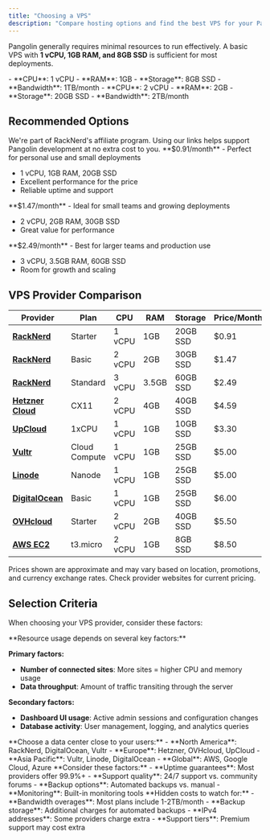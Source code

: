 ```yaml
---
title: "Choosing a VPS"
description: "Compare hosting options and find the best VPS for your Pangolin deployment"
---
```


Pangolin generally requires minimal resources to run effectively. A basic VPS with **1 vCPU, 1GB RAM, and 8GB SSD** is sufficient for most deployments.

<CardGroup cols={2}>
<Card title="Minimum Requirements">
  - **CPU**: 1 vCPU
  - **RAM**: 1GB
  - **Storage**: 8GB SSD
  - **Bandwidth**: 1TB/month
</Card>

<Card title="Recommended Specs">
  - **CPU**: 2 vCPU
  - **RAM**: 2GB
  - **Storage**: 20GB SSD
  - **Bandwidth**: 2TB/month
</Card>
</CardGroup>

## Recommended Options

<Tip>
We're part of RackNerd's affiliate program. Using our links helps support Pangolin development at no extra cost to you.
</Tip>

<CardGroup cols={2}>
<Card title="RackNerd Starter Plan" href="https://my.racknerd.com/aff.php?aff=13788&pid=912">
**$0.91/month** - Perfect for personal use and small deployments
  
- 1 vCPU, 1GB RAM, 20GB SSD
- Excellent performance for the price
- Reliable uptime and support
</Card>

<Card title="RackNerd Basic Plan" href="https://my.racknerd.com/aff.php?aff=13788&pid=913">
**$1.47/month** - Ideal for small teams and growing deployments
  
- 2 vCPU, 2GB RAM, 30GB SSD
- Great value for performance
</Card>

<Card title="RackNerd Standard Plan" href="https://my.racknerd.com/aff.php?aff=13788&pid=914">
**$2.49/month** - Best for larger teams and production use
  
- 3 vCPU, 3.5GB RAM, 60GB SSD
- Room for growth and scaling
</Card>
</CardGroup>

## VPS Provider Comparison

| Provider | Plan | CPU | RAM | Storage | Price/Month | Price/Year | Best For |
|----------|------|-----|-----|---------|-------------|------------|----------|
| **[RackNerd](https://my.racknerd.com/aff.php?aff=13788)** | Starter | 1 vCPU | 1GB | 20GB SSD | $0.91 | $10.96 | Budget users |
| **[RackNerd](https://my.racknerd.com/aff.php?aff=13788)** | Basic | 2 vCPU | 2GB | 30GB SSD | $1.47 | $17.66 | Small teams |
| **[RackNerd](https://my.racknerd.com/aff.php?aff=13788)** | Standard | 3 vCPU | 3.5GB | 60GB SSD | $2.49 | $29.89 | Growing teams |
| **[Hetzner Cloud](https://www.hetzner.com/cloud)** | CX11 | 2 vCPU | 4GB | 40GB SSD | $4.59 | $55.08 | Performance |
| **[UpCloud](https://upcloud.com/pricing/)** | 1xCPU | 1 vCPU | 1GB | 10GB SSD | $3.30 | $39.60 | European users |
| **[Vultr](https://www.vultr.com/pricing)** | Cloud Compute | 1 vCPU | 1GB | 25GB SSD | $5.00 | $60.00 | Global presence |
| **[Linode](https://www.linode.com/pricing/)** | Nanode | 1 vCPU | 1GB | 25GB SSD | $5.00 | $60.00 | Developer friendly |
| **[DigitalOcean](https://www.digitalocean.com/pricing/droplets)** | Basic | 1 vCPU | 1GB | 25GB SSD | $6.00 | $72.00 | Easy setup |
| **[OVHcloud](https://www.ovhcloud.com/en/vps/)** | Starter | 2 vCPU | 2GB | 40GB SSD | $5.50 | $66.00 | European users |
| **[AWS EC2](https://instances.vantage.sh/)** | t3.micro | 2 vCPU | 1GB | 8GB SSD | $8.50 | $102.00 | Enterprise |

<Info>
Prices shown are approximate and may vary based on location, promotions, and currency exchange rates. Check provider websites for current pricing.
</Info>

## Selection Criteria

When choosing your VPS provider, consider these factors:

<AccordionGroup>
<Accordion title="Performance Requirements">
  **Resource usage depends on several key factors:**
  
  **Primary factors:**
  - **Number of connected sites**: More sites = higher CPU and memory usage
  - **Data throughput**: Amount of traffic transiting through the server
  
  **Secondary factors:**
  - **Dashboard UI usage**: Active admin sessions and configuration changes
  - **Database activity**: User management, logging, and analytics queries
</Accordion>

<Accordion title="Geographic Location">
  **Choose a data center close to your users:**
  - **North America**: RackNerd, DigitalOcean, Vultr
  - **Europe**: Hetzner, OVHcloud, UpCloud
  - **Asia Pacific**: Vultr, Linode, DigitalOcean
  - **Global**: AWS, Google Cloud, Azure
</Accordion>

<Accordion title="Support and Reliability">
  **Consider these factors:**
  - **Uptime guarantees**: Most providers offer 99.9%+
  - **Support quality**: 24/7 support vs. community forums
  - **Backup options**: Automated backups vs. manual
  - **Monitoring**: Built-in monitoring tools
</Accordion>

<Accordion title="Cost Considerations">
  **Hidden costs to watch for:**
  - **Bandwidth overages**: Most plans include 1-2TB/month
  - **Backup storage**: Additional charges for automated backups
  - **IPv4 addresses**: Some providers charge extra
  - **Support tiers**: Premium support may cost extra
</Accordion>
</AccordionGroup>
